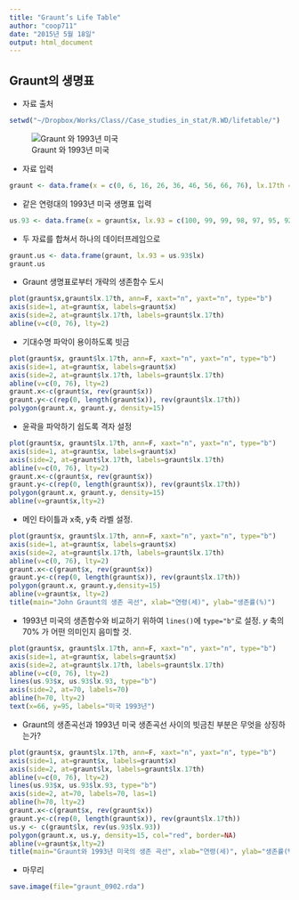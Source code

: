```yaml
---
title: "Graunt’s Life Table"
author: "coop711"
date: "2015년 5월 18일"
output: html_document
---
```


Graunt의 생명표
--------------------

* 자료 출처

```r
setwd("~/Dropbox/Works/Class//Case_studies_in_stat/R.WD/lifetable/")
```

![Graunt 와 1993년 미국](./life_table_docs/graunt_table.png)

* 자료 입력

```r
graunt <- data.frame(x = c(0, 6, 16, 26, 36, 46, 56, 66, 76), lx.17th = c(100, 64, 40, 25, 16, 10, 6, 3, 1))
```

- 같은 연령대의 1993년 미국 생명표 입력

```r
us.93 <- data.frame(x = graunt$x, lx.93 = c(100, 99, 99, 98, 97, 95, 92, 84, 70))
```

- 두 자료를 합쳐서 하나의 데이터프레임으로 

```r
graunt.us <- data.frame(graunt, lx.93 = us.93$lx)
graunt.us
```


* Graunt 생명표로부터 개략의 생존함수 도시

```r
plot(graunt$x,graunt$lx.17th, ann=F, xaxt="n", yaxt="n", type="b")
axis(side=1, at=graunt$x, labels=graunt$x)
axis(side=2, at=graunt$lx.17th, labels=graunt$lx.17th)
abline(v=c(0, 76), lty=2)
```

* 기대수명 파악이 용이하도록 빗금 

```r
plot(graunt$x, graunt$lx.17th, ann=F, xaxt="n", yaxt="n", type="b")
axis(side=1, at=graunt$x, labels=graunt$x)
axis(side=2, at=graunt$lx.17th, labels=graunt$lx.17th)
abline(v=c(0, 76), lty=2)
graunt.x<-c(graunt$x, rev(graunt$x))
graunt.y<-c(rep(0, length(graunt$x)), rev(graunt$lx.17th))
polygon(graunt.x, graunt.y, density=15)
```

* 윤곽을 파악하기 쉽도록 격자 설정

```r
plot(graunt$x, graunt$lx.17th, ann=F, xaxt="n", yaxt="n", type="b")
axis(side=1, at=graunt$x, labels=graunt$x)
axis(side=2, at=graunt$lx.17th, labels=graunt$lx.17th)
abline(v=c(0, 76), lty=2)
graunt.x<-c(graunt$x, rev(graunt$x))
graunt.y<-c(rep(0, length(graunt$x)), rev(graunt$lx.17th))
polygon(graunt.x, graunt.y, density=15)
abline(v=graunt$x,lty=2)
```

* 메인 타이틀과 x축, y축 라벨 설정.

```r
plot(graunt$x, graunt$lx.17th, ann=F, xaxt="n", yaxt="n", type="b")
axis(side=1, at=graunt$x, labels=graunt$x)
axis(side=2, at=graunt$lx.17th, labels=graunt$lx.17th)
abline(v=c(0, 76), lty=2)
graunt.x<-c(graunt$x, rev(graunt$x))
graunt.y<-c(rep(0, length(graunt$x)), rev(graunt$lx.17th))
polygon(graunt.x, graunt.y,density=15)
abline(v=graunt$x, lty=2)
title(main="John Graunt의 생존 곡선", xlab="연령(세)", ylab="생존률(%)")
```

* 1993년 미국의 생존함수와 비교하기 위하여 `lines()`에 `type="b"`로 설정. $y$ 축의 70% 가 어떤 의미인지 음미할 것.  

```r
plot(graunt$x, graunt$lx.17th, ann=F, xaxt="n", yaxt="n", type="b")
axis(side=1, at=graunt$x, labels=graunt$x)
axis(side=2, at=graunt$lx.17th, labels=graunt$lx.17th)
abline(v=c(0, 76), lty=2)
lines(us.93$x, us.93$lx.93, type="b")
axis(side=2, at=70, labels=70)
abline(h=70, lty=2)
text(x=66, y=95, labels="미국 1993년")
```

* Graunt의 생존곡선과 1993년 미국 생존곡선 사이의 빗금친 부분은 무엇을 상징하는가?

```r
plot(graunt$x, graunt$lx.17th, ann=F, xaxt="n", yaxt="n", type="b")
axis(side=1, at=graunt$x, labels=graunt$x)
axis(side=2, at=graunt$lx, labels=graunt$lx.17th)
abline(v=c(0, 76), lty=2)
lines(us.93$x, us.93$lx.93, type="b")
axis(side=2, at=70, labels=70, las=1)
abline(h=70, lty=2)
graunt.x<-c(graunt$x, rev(graunt$x))
graunt.y<-c(rep(0, length(graunt$x)), rev(graunt$lx.17th))
us.y <- c(graunt$lx, rev(us.93$lx.93))
polygon(graunt.x, us.y, density=15, col="red", border=NA)
abline(v=graunt$x,lty=2)
title(main="Graunt와 1993년 미국의 생존 곡선", xlab="연령(세)", ylab="생존률(%)")
```

* 마무리

```r
save.image(file="graunt_0902.rda")
```
